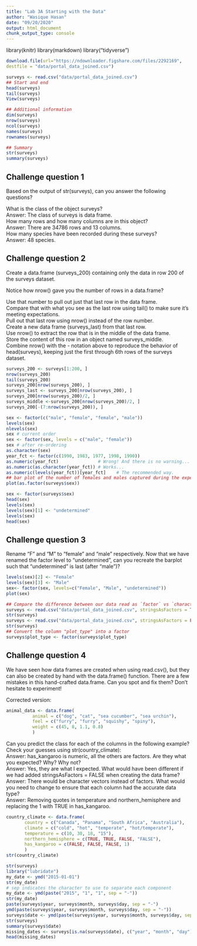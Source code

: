 ```yaml
---
title: "Lab 3A Starting with the Data"
author: "Wasique Hasan"
date: "09/20/2020"
output: html_document
chunk_output_type: console
---
```


library(knitr)
library(markdown)
library("tidyverse")

``` r
download.file(url="https://ndownloader.figshare.com/files/2292169",
destfile = "data/portal_data_joined.csv")
```

                
``` r
surveys <- read.csv("data/portal_data_joined.csv")
## Start and end
head(surveys)
tail(surveys)
View(surveys)

## Additional information
dim(surveys)
nrow(surveys)
ncol(surveys)
names(surveys)
rownames(surveys)

## Summary
str(surveys)
summary(surveys)
```

## Challenge question 1\
Based on the output of str(surveys), can you answer the following questions?\

What is the class of the object surveys?\
Answer: The class of surveys is data frame.\
How many rows and how many columns are in this object?\
Answer: There are 34786 rows and 13 columns.\
How many species have been recorded during these surveys?\
Answer: 48 species.

## Challenge question 2
Create a data.frame (surveys_200) containing only the data in row 200 of the surveys dataset.\

Notice how nrow() gave you the number of rows in a data.frame?\

Use that number to pull out just that last row in the data frame.\
Compare that with what you see as the last row using tail() to make sure it’s meeting expectations.\
Pull out that last row using nrow() instead of the row number.\
Create a new data frame (surveys_last) from that last row.\
Use nrow() to extract the row that is in the middle of the data frame.\
Store the content of this row in an object named surveys_middle.\
Combine nrow() with the - notation above to reproduce the behavior of head(surveys), keeping just the first through 6th rows of the surveys dataset.\
```r
surveys_200 <- surveys[1:200, ]
nrow(surveys_200)
tail(surveys_200)
surveys_200[nrow(surveys_200), ]
surveys_last <- surveys_200[nrow(surveys_200), ]
surveys_200[nrow(surveys_200)/2, ]
surveys_middle <-surveys_200[nrow(surveys_200)/2, ]
surveys_200[-(7:nrow(surveys_200)), ]
```

```r
sex <- factor(c("male", "female", "female", "male"))
levels(sex)
nlevels(sex)
sex # current order
sex <- factor(sex, levels = c("male", "female"))
sex # after re-ordering
as.character(sex)
year_fct <- factor(c(1990, 1983, 1977, 1998, 1990))
as.numeric(year_fct)               # Wrong! And there is no warning...
as.numeric(as.character(year_fct)) # Works...
as.numeric(levels(year_fct))[year_fct]    # The recommended way.
## bar plot of the number of females and males captured during the experiment:
plot(as.factor(surveys$sex))
```

```r
sex <- factor(surveys$sex)
head(sex)
levels(sex)
levels(sex)[1] <- "undetermined"
levels(sex)
head(sex)
```
## Challenge question 3
Rename “F” and “M” to “female” and “male” respectively.
Now that we have renamed the factor level to “undetermined”, can you recreate the barplot such that “undetermined” is last (after “male”)?
```r
levels(sex)[2] <- "Female"
levels(sex)[3] <- "Male"
sex<- factor(sex, levels=c("Female", "Male", "undetermined"))
plot(sex)
```

```r
## Compare the difference between our data read as `factor` vs `character`.
surveys <- read.csv("data/portal_data_joined.csv", stringsAsFactors = TRUE)
str(surveys)
surveys <- read.csv("data/portal_data_joined.csv", stringsAsFactors = FALSE)
str(surveys)
## Convert the column "plot_type" into a factor
surveys$plot_type <- factor(surveys$plot_type)
```
## Challenge question 4
We have seen how data frames are created when using read.csv(), but they can also be created by hand with the data.frame() function. There are a few mistakes in this hand-crafted data.frame. Can you spot and fix them? Don’t hesitate to experiment!

Corrected version:\
```r
animal_data <- data.frame(
          animal = c("dog", "cat", "sea cucumber", "sea urchin"),
          feel = c("furry", "furry", "squishy", "spiny"),
          weight = c(45, 8, 1.1, 0.8)
          )
```

Can you predict the class for each of the columns in the following example? Check your guesses using str(country_climate):\
Answer: has_kangaroo is numeric, all the others are factors.
Are they what you expected? Why? Why not?\
Answer: Yes, they are what I expected.
What would have been different if we had added stringsAsFactors = FALSE when creating the data frame?\
Answer: There would be character vectors instead of factors. 
What would you need to change to ensure that each column had the accurate data type?\
Answer: Removing quotes in temperature and northern_hemisphere and replacing the 1 with TRUE in has_kangaroo. 
```r
country_climate <- data.frame(
       country = c("Canada", "Panama", "South Africa", "Australia"),
       climate = c("cold", "hot", "temperate", "hot/temperate"),
       temperature = c(10, 30, 18, "15"),
       northern_hemisphere = c(TRUE, TRUE, FALSE, "FALSE"),
       has_kangaroo = c(FALSE, FALSE, FALSE, 1)
       )
str(country_climate)
```

```r
str(surveys)
library("lubridate")
my_date <- ymd("2015-01-01")
str(my_date)
# sep indicates the character to use to separate each component
my_date <- ymd(paste("2015", "1", "1", sep = "-")) 
str(my_date)
paste(surveys$year, surveys$month, surveys$day, sep = "-")
ymd(paste(surveys$year, surveys$month, surveys$day, sep = "-"))
surveys$date <- ymd(paste(surveys$year, surveys$month, surveys$day, sep = "-"))
str(surveys) 
summary(surveys$date)
missing_dates <- surveys[is.na(surveys$date), c("year", "month", "day")]
head(missing_dates)
```
